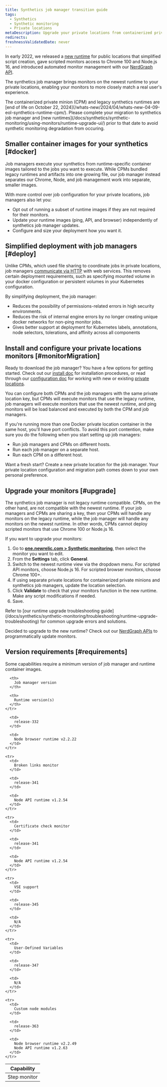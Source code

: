 ```yaml
---
title: Synthetics job manager transition guide
tags:
  - Synthetics
  - Synthetic monitoring
  - Private locations
metaDescription: Upgrade your private locations from containerized private minion (CPM) to the synthetics job manager
redirects:
freshnessValidatedDate: never
---
```


In early 2022, we released a [new runtime](/docs/synthetics/synthetic-monitoring/using-monitors/new-runtime) for public locations that simplified script creation, gave scripted monitors access to Chrome 100 and Node.js 16, and introduced automated monitor management with our [NerdGraph API](/docs/apis/nerdgraph/examples/nerdgraph-synthetics-tutorial). 

The synthetics job manager brings monitors on the newest runtime to your private locations, enabling your monitors to more closely match a real user's experience.

<Callout variant="important">
  The containerized private minion (CPM) and legacy synthetics runtimes are [end of life on October 22, 2024](/whats-new/2024/04/whats-new-04-09-eol-synthetics-runtime-cpm/). 
  Please complete your migration to synthetics job manager and [new runtimes](/docs/synthetics/synthetic-monitoring/using-monitors/runtime-upgrade-ui/) prior to that date to avoid synthetic monitoring degradation from occuring. 
</Callout>

## Smaller container images for your synthetics [#docker]

Job managers execute your synthetics from runtime-specific container images tailored to the jobs you want to execute. While CPMs bundled legacy runtimes and artifacts into one growing file, our job manager instead separates our Chrome, Node, and job management work into separate, smaller images.

With more control over job configuration for your private locations, job managers also let you: 

* Opt out of running a subset of runtime images if they are not required for their monitors.
* Update your runtime images (ping, API, and browser) independently of synthetics job manager updates.
* Configure and size your deployment how you want it.

## Simplified deployment with job managers [#deploy]

Unlike CPMs, which used file sharing to coordinate jobs in private locations, job managers [communicate via HTTP](/docs/synthetics/synthetic-monitoring/private-locations/install-job-manager) with web services. This removes certain deployment requirements, such as specifying mounted volume in your docker configuration or persistent volumes in your Kubernetes configuration. 

By simplifying deployment, the job manager: 

* Reduces the possibility of permissions-related errors in high security environments.
* Reduces the risk of internal engine errors by no longer creating unique docker networks for non-ping monitor jobs.
* Gives better support at deployment for Kubernetes labels, annotations, node selectors, tolerations, and affinity across all components

## Install and configure your private locations monitors [#monitorMigration]

Ready to download the job manager? You have a few options for getting started. Check out our [install doc](/docs/synthetics/synthetic-monitoring/private-locations/install-job-manager) for installation procedures, or read through our [configuration doc](/docs/synthetics/synthetic-monitoring/private-locations/job-manager-configuration) for working with new or existing [private locations](/docs/synthetics/synthetic-monitoring/private-locations/private-locations-overview-monitor-internal-sites-add-new-locations). 

You can configure both CPMs and the job managers with the same private location key, but CPMs will execute monitors that use the legacy runtime, job managers will execute monitors that use the newest runtime, and ping monitors will be load balanced and executed by both the CPM and job managers. 

If you're running more than one Docker private location container in the same host, you'll have port conflicts. To avoid this port contention, make sure you do the following when you start setting up job managers:

* Run job managers and CPMs on different hosts.
* Run each job manager on a separate host.
* Run each CPM on a different host.

Want a fresh start? Create a new private location for the job manager. Your private location configuration and migration path comes down to your own personal preference.

## Upgrade your monitors [#upgrade]

The synthetics job manager is not legacy runtime compatible. CPMs, on the other hand, are not compatible with the newest runtime. If your job managers and CPMs are sharing a key, then your CPMs will handle any monitors on the legacy runtime, while the job manager will handle any monitors on the newest runtime. In other words, CPMs cannot deploy scripted monitors that use Chrome 100 or Node.js 16. 

If you want to upgrade your monitors:

1. Go to <DoNotTranslate>**[one.newrelic.com > Synthetic monitoring](https://one.newrelic.com/synthetics-nerdlets)**</DoNotTranslate>, then select the monitor you want to edit.
2. From the <DoNotTranslate>**Settings**</DoNotTranslate> tab, click <DoNotTranslate>**General**</DoNotTranslate>. 
3. Switch to the newest runtime view via the dropdown menu. For scripted API monitors, choose Node.js 16. For scripted browser monitors, choose Chrome 100+.
4. If using separate private locations for containerized private minions and synthetics job managers, update the location selection.
5. Click <DoNotTranslate>**Validate**</DoNotTranslate> to check that your monitors function in the new runtime. Make any script modifications if needed. 
6. Save.

<Callout variant="tip">
  Refer to [our runtime upgrade troubleshooting guide](/docs/synthetics/synthetic-monitoring/troubleshooting/runtime-upgrade-troubleshooting) for common upgrade errors and solutions.
</Callout>

Decided to upgrade to the new runtime? Check out our [NerdGraph APIs](/docs/apis/nerdgraph/examples/nerdgraph-synthetics-tutorial/#update-monitors) to programmatically update monitors.

## Version requirements [#requirements]

Some capabilities require a minimum version of job manager and runtime container images. 

<table id="min-versions">
  <thead>
    <tr>
      <th>
        Capability
      </th>

      <th>
        Job manager version
      </th>

      <th>
        Runtime version(s)
      </th>
    </tr>
  </thead>

  <tbody>
    <tr>
      <td>
        Step monitor
      </td>

      <td>
        release-332
      </td>

      <td>
        Node browser runtime v2.2.22
      </td>
    </tr>

    <tr>
      <td>
        Broken links monitor
      </td>

      <td>
        release-341
      </td>

      <td>
        Node API runtime v1.2.54
      </td>
    </tr>

    <tr>
      <td>
        Certificate check monitor
      </td>

      <td>
        release-341
      </td>

      <td>
        Node API runtime v1.2.54
      </td>
    </tr>

    <tr>
      <td>
        VSE support
      </td>

      <td>
        release-345
      </td>

      <td>
        N/A
      </td>
    </tr>

    <tr>
      <td>
        User-Defined Variables
      </td>

      <td>
        release-347
      </td>

      <td>
        N/A
      </td>
    </tr>

    <tr>
      <td>
        Custom node modules
      </td>

      <td>
        release-363
      </td>

      <td>
        Node browser runtime v2.2.49
        Node API runtime v1.2.63
      </td>
    </tr>
  </tbody>
</table>
